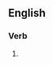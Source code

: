 ==English==

===Verb===
{{head|en|present participle}}

# {{present participle of|unmuzzle|lang=en|nocat=1}}